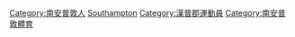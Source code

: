 [[Category:南安普敦人|Category:南安普敦人]]
[[Category:英格蘭各城鎮運動員|Southampton]]
[[Category:漢普郡運動員|Category:漢普郡運動員]]
[[Category:南安普敦體育|Category:南安普敦體育]]